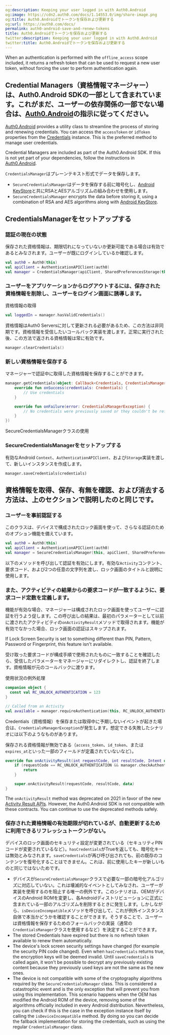 ```yaml
---
og:description: Keeping your user logged in with Auth0.Android
og:image: https://cdn2.auth0.com/docs/1.14553.0/img/share-image.png
og:title: Auth0.Androidでトークンを保存および更新する
og:url: https://auth0.com/docs/
permalink: auth0-android-save-and-renew-tokens
title: Auth0.Androidでトークンを保存および更新する
twitter:description: Keeping your user logged in with Auth0.Android
twitter:title: Auth0.Androidでトークンを保存および更新する
---
```


When an authentication is performed with the `offline_access` scope included, it returns a <Tooltip tip="Refresh Token: Token used to obtain a renewed Access Token without forcing users to log in again." cta="View Glossary" href="/docs/glossary?term=refresh+token">refresh token</Tooltip> that can be used to request a new user token, without forcing the user to perform authentication again.

## Credential Managers（資格情報マネージャー）は、Auth0.Android SDKの一部として含まれています。これがまだ、ユーザーの依存関係の一部でない場合は、[Auth0.Android](/libraries/auth0-android)の指示に従ってください。

[Auth0.Android](https://github.com/auth0/Auth0.Android) provides a utility class to streamline the process of storing and renewing credentials. You can access the `accessToken` or `idToken` properties from the [Credentials](https://github.com/auth0/Auth0.Android/blob/master/auth0/src/main/java/com/auth0/android/result/Credentials.java) instance. This is the preferred method to manage user credentials.

Credential Managers are included as part of the Auth0.Android SDK. If this is not yet part of your dependencies, follow the instructions in [Auth0.Android](/docs/libraries/auth0-android).

`CredentialsManager`はプレーンテキスト形式でデータを保存します。

* `SecureCredentialsManager`はデータを保存する前に暗号化し、[Android KeyStore]()と共にRSAとAESアルゴリズムの組み合わせを使用します。
* `SecureCredentialsManager` encrypts the data before storing it, using a combination of RSA and AES algorithms along with [Android KeyStore](https://developer.android.com/reference/java/security/KeyStore.html).

## CredentialsManagerをセットアップする

### 認証の現在の状態

保存された資格情報は、期限切れになっていないか更新可能である場合は有効であるとみなされます。ユーザーが既にログインしているか確認します。

```kotlin lines
val auth0 = Auth0(this)
val apiClient = AuthenticationAPIClient(auth0)
val manager = CredentialsManager(apiClient, SharedPreferencesStorage(this))
```






### ユーザーをアプリケーションからログアウトするには、保存された資格情報を削除し、ユーザーをログイン画面に誘導します。

資格情報の取得

```kotlin lines
val loggedIn = manager.hasValidCredentials()
```






資格情報はAuth0 Serversに対して更新される必要があるため、この方法は非同期です。資格情報を受信したいコールバック実装を渡します。正常に実行された後、この方法で返される資格情報は常に有効です。

```kotlin lines
manager.clearCredentials()
```






### 新しい資格情報を保存する

マネージャーで認証中に取得した資格情報を保存することができます。

```kotlin lines
manager.getCredentials(object: Callback<Credentials, CredentialsManagerException>() {
    override fun onSuccess(credentials: Credentials) {
        // Use credentials
    }

    override fun onFailure(error: CredentialsManagerException) {
        // No credentials were previously saved or they couldn't be refreshed
    }
})
```






SecureCredentialsManagerクラスの使用

### SecureCredentialsManagerをセットアップする

有効なAndroid `Context`、`AuthenticationAPIClient`、および`Storage`実装を渡して、新しいインスタンスを作成します。

```text lines
manager.saveCredentials(credentials)
```






## 資格情報を取得、保存、有無を確認、および消去する方法は、上のセクションで説明したのと同じです。

### ユーザーを事前認証する

このクラスは、デバイスで構成されたロック画面を使って、さらなる認証のためのオプション機能を備えています。

```kotlin lines
val auth0 = Auth0(this)
val apiClient = AuthenticationAPIClient(auth0)
val manager = SecureCredentialsManager(this, apiClient, SharedPreferencesStorage(this))
```






以下のメソッドを呼び出して認証を有効にします。有効な`Activity`コンテント、要求コード、および2つの任意の文字列を渡し、ロック画面のタイトルと説明に使用します。

### また、アクティビティの結果からの要求コードが一致するように、要求コード定数を定義します。

機能が有効な場合、マネージャーは構成されたロック画面を使ってユーザーに認証を行うよう促します。この呼び出しの結果は、最初のパラメーターとして以前に渡されたアクティビティの`onActivityResult`メソッドで取得されます。機能が有効でなかった場合、ロック画面の認証はスキップされます。

<Callout icon="file-lines" color="#0EA5E9" iconType="regular">

If Lock Screen Security is set to something different than PIN, Pattern, Password or Fingerprint, this feature isn't available.

</Callout>

受け取った要求コードが構成手順で使用されたものに一致することを確認したら、受信したパラメーターをマネージャーにリダイレクトし、認証を終了します。資格情報が元のコールバックに渡ります。

使用状況の例外処理

```kotlin lines
companion object {
  const val RC_UNLOCK_AUTHENTICATION = 123
}

// Called from an Activity
val available = manager.requireAuthentication(this, RC_UNLOCK_AUTHENTICATION, getString(R.string.unlock_authentication_title), getString(R.string.unlock_authentication_description))
```






Credentials（資格情報）を保存または取得中に予期しないイベントが起きた場合は、`CredentialsManagerException`が発生します。想定できる失敗したシナリオには以下のようなものがあります。

保存される資格情報が無効である（`access_token`、`id_token`、または`expires_at`といった一部のフィールドが定義されていないなど）。

```kotlin lines
override fun onActivityResult(int requestCode, int resultCode, Intent data) {
    if (requestCode == RC_UNLOCK_AUTHENTICATION && manager.checkAuthenticationResult(requestCode, resultCode)) {
        return
    }

    super.onActivityResult(requestCode, resultCode, data)
}
```






<Callout icon="file-lines" color="#0EA5E9" iconType="regular">

The `onActivityResult` method was deprecated on 2021 in favor of the new [Activity Result APIs](https://developer.android.com/training/basics/intents/result). However, the Auth0.Android SDK is not compatible with these contracts. You can continue to use the deprecated methods safely.

</Callout>

### 保存された資格情報の有効期限が切れているが、自動更新するために利用できるリフレッシュトークンがない。

デバイスのロック画面のセキュリティ設定が変更されている（セキュリティPINコードが変更されているなど）。`hasCredentials`がTrueを返しても、暗号化キーは無効とみなされます。`saveCredentials`が再び呼び出されても、前の既存のコンテンツを復号化することはできません。これは、前に使用したキーが新しいものと同じではないためです。

* デバイスが`SecureCredentialsManager`クラスで必要な一部の暗号化アルゴリズに対応していない。これは壊滅的なイベントとしてみなされ、ユーザーが実装を使用するのを阻止する唯一の例外です。このシナリオは、OEMがデバイスのAndroid ROMを変更し、各Androidディストリビューションに正式に含まれている一部のアルゴリズムを削除するときに発生します。しかしながら、`isDeviceIncompatible`メソッドを呼び出して、これが例外インスタンス自体で本当かどうかを確認することができます。そうすることで、ユーザーは資格情報を保存するためのフォールバックの実装（通常の`CredentialsManager`クラスを使用するなど）を決定することができます。
* The stored Credentials have expired but there is no refresh token available to renew them automatically.
* The device's lock screen security settings have changed (for example the security PIN code changed). Even when `hasCredentials` returns true, the encryption keys will be deemed invalid. Until `saveCredentials` is called again, it won't be possible to decrypt any previously existing content because they previously used keys are not the same as the new ones.
* The device is not compatible with some of the cryptography algorithms required by the `SecureCredentialsManager` class. This is considered a catastrophic event and is the only exception that will prevent you from using this implementation. This scenario happens when the OEM has modified the Android ROM of the device, removing some of the algorithms officially included in every Android distribution. Nevertheless, you can check if this is the case in the exception instance itself by calling the `isDeviceIncompatible` method. By doing so you can decide the fallback implementation for storing the credentials, such as using the regular `CredentialsManager` class.